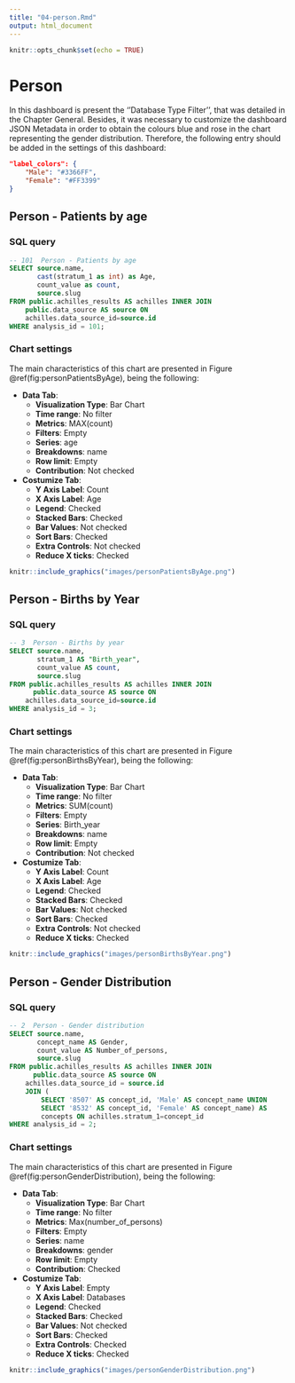 ```yaml
---
title: "04-person.Rmd"
output: html_document
---
```


```r
knitr::opts_chunk$set(echo = TRUE)
```

# Person


<!-- Discuss the goal of this dashboard... TO DO -->

In this dashboard is present the ''Database Type Filter'', that was detailed in the Chapter General. Besides, it was necessary to customize the dashboard JSON Metadata in order to obtain the colours blue and rose in the chart representing the gender distribution. Therefore, the following entry should be added in the settings of this dashboard:

```json
"label_colors": {
    "Male": "#3366FF", 
    "Female": "#FF3399"
}
```


## Person - Patients by age

<!-- Discuss what is important to see in this chart... TO DO -->

### SQL query

```sql
-- 101  Person - Patients by age
SELECT source.name,
       cast(stratum_1 as int) as Age,
       count_value as count, 
       source.slug
FROM public.achilles_results AS achilles INNER JOIN 
    public.data_source AS source ON 
    achilles.data_source_id=source.id
WHERE analysis_id = 101;
```

### Chart settings
  
The main characteristics of this chart are presented in Figure \@ref(fig:personPatientsByAge), being the following:

- **Data Tab**:
    - **Visualization Type**: Bar Chart
    - **Time range**: No filter
    - **Metrics**: MAX(count)
    - **Filters**: Empty
    - **Series**: age
    - **Breakdowns**: name
    - **Row limit**: Empty
    - **Contribution**: Not checked
- **Costumize Tab**:
    - **Y Axis Label**: Count
    - **X Axis Label**: Age
    - **Legend**: Checked
    - **Stacked Bars**: Checked
    - **Bar Values**: Not checked
    - **Sort Bars**: Checked
    - **Extra Controls**: Not checked
    - **Reduce X ticks**: Checked

```r
knitr::include_graphics("images/personPatientsByAge.png")
```

## Person - Births by Year

<!-- Discuss what is important to see in this chart... TO DO -->

### SQL query

```sql
-- 3  Person - Births by year
SELECT source.name,
       stratum_1 AS "Birth_year",
       count_value AS count, 
       source.slug
FROM public.achilles_results AS achilles INNER JOIN 
	  public.data_source AS source ON 
    achilles.data_source_id=source.id
WHERE analysis_id = 3;
```

### Chart settings

The main characteristics of this chart are presented in Figure \@ref(fig:personBirthsByYear), being the following:

- **Data Tab**:
    - **Visualization Type**: Bar Chart
    - **Time range**: No filter
    - **Metrics**: SUM(count)
    - **Filters**: Empty
    - **Series**: Birth_year
    - **Breakdowns**: name
    - **Row limit**: Empty
    - **Contribution**: Not checked
- **Costumize Tab**:
    - **Y Axis Label**: Count
    - **X Axis Label**: Age
    - **Legend**: Checked
    - **Stacked Bars**: Checked
    - **Bar Values**: Not checked
    - **Sort Bars**: Checked
    - **Extra Controls**: Not checked
    - **Reduce X ticks**: Checked

```r
knitr::include_graphics("images/personBirthsByYear.png")
```


## Person - Gender Distribution

<!-- Discuss what is important to see in this chart... TO DO -->

### SQL query

```sql
-- 2  Person - Gender distribution
SELECT source.name,
       concept_name AS Gender, 
       count_value AS Number_of_persons,
       source.slug
FROM public.achilles_results AS achilles INNER JOIN 
	  public.data_source AS source ON 
    achilles.data_source_id = source.id
	JOIN (
		SELECT '8507' AS concept_id, 'Male' AS concept_name UNION 
		SELECT '8532' AS concept_id, 'Female' AS concept_name) AS 
		concepts ON achilles.stratum_1=concept_id
WHERE analysis_id = 2;
```

### Chart settings

The main characteristics of this chart are presented in Figure \@ref(fig:personGenderDistribution), being the following:

- **Data Tab**:
    - **Visualization Type**: Bar Chart
    - **Time range**: No filter
    - **Metrics**: Max(number_of_persons)
    - **Filters**: Empty
    - **Series**: name
    - **Breakdowns**: gender
    - **Row limit**: Empty
    - **Contribution**: Checked
- **Costumize Tab**:
    - **Y Axis Label**: Empty
    - **X Axis Label**: Databases
    - **Legend**: Checked
    - **Stacked Bars**: Checked
    - **Bar Values**: Not checked
    - **Sort Bars**: Checked
    - **Extra Controls**: Checked
    - **Reduce X ticks**: Checked

```r
knitr::include_graphics("images/personGenderDistribution.png")
```
